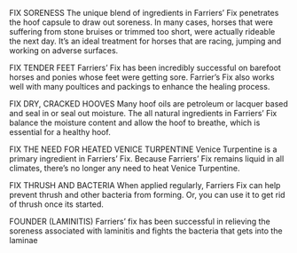 FIX SORENESS
The unique blend of ingredients in Farriers’ Fix penetrates the hoof capsule to draw out soreness. In many cases, horses that were suffering from stone bruises or trimmed too short, were actually rideable the next day. It’s an ideal treatment for horses that are racing, jumping and working on adverse surfaces.

FIX TENDER FEET
Farriers’ Fix has been incredibly successful on barefoot horses and ponies whose feet were getting sore. Farrier’s Fix also works well with many poultices and packings to enhance the healing process.

FIX DRY, CRACKED HOOVES
Many hoof oils are petroleum or lacquer based and seal in or seal out moisture. The all natural ingredients in Farriers’ Fix balance the moisture content and allow the hoof to breathe, which is essential for a healthy hoof.

FIX THE NEED FOR HEATED VENICE TURPENTINE
Venice Turpentine is a primary ingredient in Farriers’ Fix. Because Farriers’ Fix remains liquid in all climates, there’s no longer any need to heat Venice Turpentine.

FIX THRUSH AND BACTERIA
When applied regularly, Farriers Fix can help prevent thrush and other bacteria from forming. Or, you can use it to get rid of thrush once its started.

FOUNDER (LAMINITIS)
Farriers’ fix has been successful in relieving the soreness associated with laminitis and fights the bacteria that gets into the laminae
